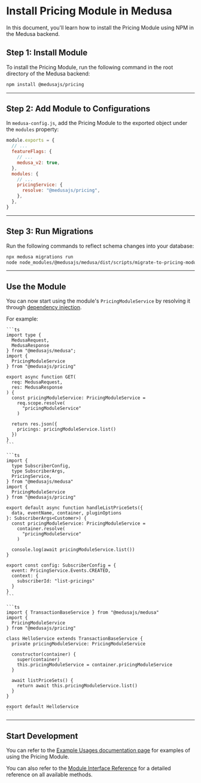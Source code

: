 
# Install Pricing Module in Medusa

In this document, you'll learn how to install the Pricing Module using NPM in the Medusa backend.

## Step 1: Install Module

To install the Pricing Module, run the following command in the root directory of the Medusa backend:

```bash npm2yarn
npm install @medusajs/pricing
```

---

## Step 2: Add Module to Configurations

In `medusa-config.js`, add the Pricing Module to the exported object under the `modules` property:

```js title=medusa-config.js
module.exports = {
  // ...
  featureFlags: {
    // ...
    medusa_v2: true,
  },
  modules: {
    // ...
    pricingService: {
      resolve: "@medusajs/pricing",
    },
  },
}
```

---

## Step 3: Run Migrations

Run the following commands to reflect schema changes into your database:

```bash
npx medusa migrations run
node node_modules/@medusajs/medusa/dist/scripts/migrate-to-pricing-module.js
```

---

## Use the Module

You can now start using the module's `PricingModuleService` by resolving it through [dependency injection](../../development/fundamentals/dependency-injection.md).

For example:

<Tabs groupId="resource-type" isCodeTabs={true}>
  <TabItem value="api-route" label="API Route" attributes={{
    title: "src/api/store/custom/route.ts"
  }} default>

    ```ts
    import type { 
      MedusaRequest, 
      MedusaResponse
    } from "@medusajs/medusa";
    import { 
      PricingModuleService
    } from "@medusajs/pricing"

    export async function GET(
      req: MedusaRequest, 
      res: MedusaResponse
    ) {
      const pricingModuleService: PricingModuleService = 
        req.scope.resolve(
          "pricingModuleService"
        )

      return res.json({
        pricings: pricingModuleService.list()
      })
    }
    ```

  </TabItem>
  <TabItem value="subscribers" label="Subscribers" attributes={{
    title: "src/subscribers/create-customer.ts"
  }}>

    ```ts
    import { 
      type SubscriberConfig, 
      type SubscriberArgs,
      PricingService,
    } from "@medusajs/medusa"
    import { 
      PricingModuleService
    } from "@medusajs/pricing"

    export default async function handleListPriceSets({ 
      data, eventName, container, pluginOptions 
    }: SubscriberArgs<Customer>) {
      const pricingModuleService: PricingModuleService = 
        container.resolve(
          "pricingModuleService"
        )

      console.log(await pricingModuleService.list())
    }

    export const config: SubscriberConfig = {
      event: PricingService.Events.CREATED,
      context: {
        subscriberId: "list-pricings"
      }
    }
    ```

  </TabItem>
  <TabItem value="service" label="Service" attributes={{
    title: "src/service/hello.ts"
  }}>

    ```ts
    import { TransactionBaseService } from "@medusajs/medusa"
    import { 
      PricingModuleService
    } from "@medusajs/pricing"

    class HelloService extends TransactionBaseService {
      private pricingModuleService: PricingModuleService

      constructor(container) {
        super(container)
        this.pricingModuleService = container.pricingModuleService
      }

      await listPriceSets() {
        return await this.pricingModuleService.list()
      }
    }

    export default HelloService
    ```

  </TabItem>
</Tabs>

---

## Start Development

You can refer to the [Example Usages documentation page](./examples.mdx) for examples of using the Pricing Module.

You can also refer to the [Module Interface Reference](../../references/pricing/interfaces/pricing.IPricingModuleService.mdx) for a detailed reference on all available methods.

